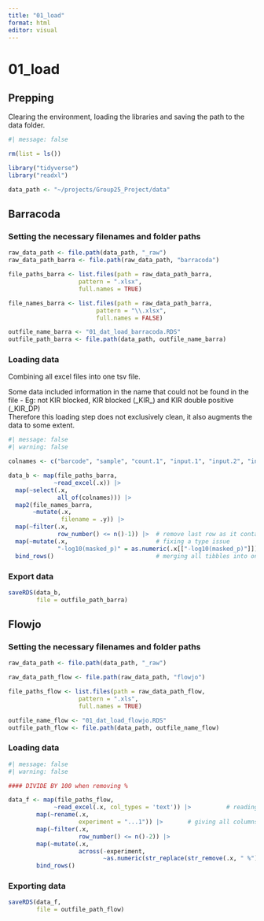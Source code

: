 ```yaml
---
title: "01_load"
format: html
editor: visual
---
```


# 01_load

## Prepping

Clearing the environment, loading the libraries and saving the path to the data folder.

```r
#| message: false

rm(list = ls())

library("tidyverse")
library("readxl")

data_path <- "~/projects/Group25_Project/data"

```

## Barracoda

### Setting the necessary filenames and folder paths

```r

raw_data_path <- file.path(data_path, "_raw")
raw_data_path_barra <- file.path(raw_data_path, "barracoda")

file_paths_barra <- list.files(path = raw_data_path_barra,
                    pattern = ".xlsx",
                    full.names = TRUE)

file_names_barra <- list.files(path = raw_data_path_barra,
                         pattern = "\\.xlsx",
                         full.names = FALSE)

outfile_name_barra <- "01_dat_load_barracoda.RDS"
outfile_path_barra <- file.path(data_path, outfile_name_barra)

```

### Loading data

Combining all excel files into one tsv file.

Some data included information in the name that could not be found in the file - Eg: not KIR blocked, KIR blocked (\_KIR\_) and KIR double positive (\_KIR_DP)\
Therefore this loading step does not exclusively clean, it also augments the data to some extent.

```r
#| message: false
#| warning: false

colnames <- c("barcode", "sample", "count.1", "input.1", "input.2", "input.3", "log_fold_change", "p", "-log10(p)", "masked_p (p = 1 if logFC < 0)", "-log10(masked_p)", "count.normalised (edgeR)", "input.normalised (edgeR)", "Number", "HLA", "Protein", "Peptide")

data_b <- map(file_paths_barra,
             ~read_excel(.x)) |>
  map(~select(.x,
              all_of(colnames))) |>
  map2(file_names_barra,
       ~mutate(.x,
               filename = .y)) |>
  map(~filter(.x,
              row_number() <= n()-1)) |>  # remove last row as it contained a formula
  map(~mutate(.x,                         # fixing a type issue
              "-log10(masked_p)" = as.numeric(.x[["-log10(masked_p)"]]))) |>
  bind_rows()                             # merging all tibbles into one

```

### Export data

```r

saveRDS(data_b,
        file = outfile_path_barra)

```

## Flowjo

### Setting the necessary filenames and folder paths

```r

raw_data_path <- file.path(data_path, "_raw")

raw_data_path_flow <- file.path(raw_data_path, "flowjo")

file_paths_flow <- list.files(path = raw_data_path_flow,
                    pattern = ".xls",
                    full.names = TRUE)

outfile_name_flow <- "01_dat_load_flowjo.RDS"
outfile_path_flow <- file.path(data_path, outfile_name_flow)

```

### Loading data

```r
#| message: false
#| warning: false

#### DIVIDE BY 100 when removing %

data_f <- map(file_paths_flow, 
             ~read_excel(.x, col_types = 'text')) |>          # reading all files into tibbles
        map(~rename(.x,
                    experiment = "...1")) |>       # giving all columns names
        map(~filter(.x,
                    row_number() <= n()-2)) |>
        map(~mutate(.x, 
                    across(-experiment,
                           ~as.numeric(str_replace(str_remove(.x, " %"), ",", "."))/100))) |> 
        bind_rows()

```

### Exporting data

```r

saveRDS(data_f,
        file = outfile_path_flow)

```

